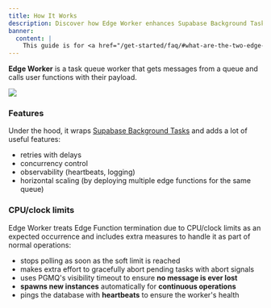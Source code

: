 ```yaml
---
title: How It Works
description: Discover how Edge Worker enhances Supabase Background Tasks with retries, concurrency control, and automatic scaling while ensuring zero message loss.
banner:
  content: |
    This guide is for <a href="/get-started/faq/#what-are-the-two-edge-worker-modes">Background Jobs Mode</a>. Main docs are <a href="/get-started/">here</a>
---
```



**Edge Worker** is a task queue worker that gets messages from a queue and calls user functions with their payload.

[![](https://mermaid.ink/img/pako:eNplkcFugzAMhl8lyrl9AQ47VLBxqdSqlZAGHEziASokyEkmTaXvvoR0o1VziGL_n_9Y9pULLZEnvFItwdSxc1op5o9xTUxU_OQmaMAgy2SL7N0pYXutTMUjGU5WlItYaLog1VFAJSv14paCXdweyw8f-2MZLnZ06LBelXxXRk_DztAM-Gp9KA-kpRP-W7bdvs3Ga4aNaAy0OC_WdzD4B4IQVsLMvvkIZMUiA4mu_8ZHYjW5MxNp4dUnKC9zUHJA-h9R_VQTG-sQyDYINlTs-IaPSCP00q_gGvCK2w5HP53EPyXQJczp5jlwVp9-lOCJJYcbTtq13V_gJgkW0x78lEeefMFgfHYC9an1GqPsraZ9XPiy99svlAqmtA?type=png)](https://mermaid.live/edit#pako:eNplkcFugzAMhl8lyrl9AQ47VLBxqdSqlZAGHEziASokyEkmTaXvvoR0o1VziGL_n_9Y9pULLZEnvFItwdSxc1op5o9xTUxU_OQmaMAgy2SL7N0pYXutTMUjGU5WlItYaLog1VFAJSv14paCXdweyw8f-2MZLnZ06LBelXxXRk_DztAM-Gp9KA-kpRP-W7bdvs3Ga4aNaAy0OC_WdzD4B4IQVsLMvvkIZMUiA4mu_8ZHYjW5MxNp4dUnKC9zUHJA-h9R_VQTG-sQyDYINlTs-IaPSCP00q_gGvCK2w5HP53EPyXQJczp5jlwVp9-lOCJJYcbTtq13V_gJgkW0x78lEeefMFgfHYC9an1GqPsraZ9XPiy99svlAqmtA)

### Features

Under the hood, it wraps [Supabase Background Tasks](https://supabase.com/docs/guides/functions/background-tasks) and adds a lot of useful features:

- retries with delays
- concurrency control
- observability (heartbeats, logging)
- horizontal scaling (by deploying multiple edge functions for the same queue)

### CPU/clock limits

Edge Worker treats Edge Function termination due to CPU/clock limits
as an expected occurrence and includes extra measures to handle it as part of
normal operations:

- stops polling as soon as the soft limit is reached
- makes extra effort to gracefully abort pending tasks with abort signals
- uses PGMQ's visibility timeout to ensure **no message is ever lost**
- **spawns new instances** automatically for **continuous operations**
- pings the database with **heartbeats** to ensure the worker's health
